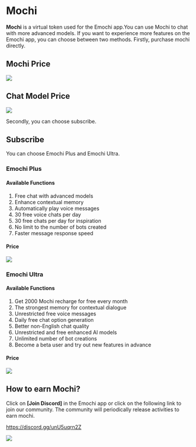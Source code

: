 # Mochi

**Mochi** is a virtual token used for the Emochi app.You can use Mochi to chat with more advanced models.
If you want to experience more features on the Emochi app, you can choose between two methods.
Firstly, purchase mochi directly.

## Mochi Price

![](/mochiAndFlux/mochi/1.png)

## Chat Model Price

![](/mochiAndFlux/mochi/2.png)

Secondly, you can choose subscribe.

## Subscribe

You can choose Emochi Plus and Emochi Ultra.

### Emochi Plus

#### Available Functions

1. Free chat with advanced models
2. Enhance contextual memory
3. Automatically play voice messages
4. 30 free voice chats per day
5. 30 free chats per day for inspiration
6. No limit to the number of bots created
7. Faster message response speed

#### Price

![](/mochiAndFlux/mochi/3.png)

### Emochi Ultra

#### Available Functions

1. Get 2000 Mochi recharge for free every month
2. The strongest memory for contextual dialogue
3. Unrestricted free voice messages
4. Daily free chat option generation
5. Better non-English chat quality
6. Unrestricted and free enhanced AI models
7. Unlimited number of bot creations
8. Become a beta user and try out new features in advance

#### Price

![](/mochiAndFlux/mochi/4.png)

## How to earn Mochi?

Click on **[Join Discord]** in the Emochi app or click on the following link to join our community.
The community will periodically release activities to earn mochi.

https://discord.gg/unU5uqrn2Z

![](/mochiAndFlux/mochi/5.png)
